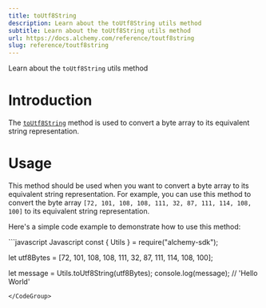 ```yaml
---
title: toUtf8String
description: Learn about the toUtf8String utils method
subtitle: Learn about the toUtf8String utils method
url: https://docs.alchemy.com/reference/toutf8string
slug: reference/toutf8string
---
```


Learn about the `toUtf8String` utils method

# Introduction

The [`toUtf8String`](https://docs.ethers.org/v5/api/utils/strings/#utils-toUtf8String) method is used to convert a byte array to its equivalent string representation.

# Usage

This method should be used when you want to convert a byte array to its equivalent string representation. For example, you can use this method to convert the byte array `[72, 101, 108, 108, 111, 32, 87, 111, 114, 108, 100]` to its equivalent string representation.

Here's a simple code example to demonstrate how to use this method:

<CodeGroup>
  ```javascript Javascript
  const { Utils } = require("alchemy-sdk");

  let utf8Bytes = [72, 101, 108, 108, 111, 32, 87, 111, 114, 108, 100];

  let message = Utils.toUtf8String(utf8Bytes); 
  console.log(message); // 'Hello World'
  ```
</CodeGroup>
